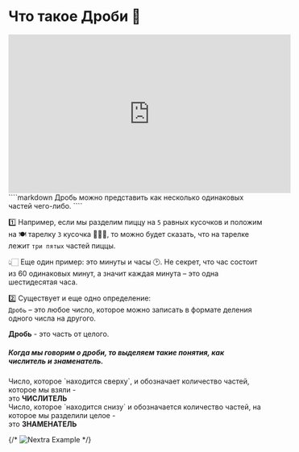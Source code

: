 
# Что такое Дроби 🍕

<div className="p-4 border border-gray-200 dark:border-gray-900 rounded mt-6">
   <iframe width="560" height="315" id="malben-iframe" src="https://www.youtube.com/embed/9I1wSsDgAkI"
   title="Что такое Дроби" frameborder="0"
   allow="accelerometer; encrypted-media; gyroscope;" allowfullscreen></iframe>
</div>
````markdown
Дробь можно представить как несколько одинаковых частей чего-либо.
````

1️⃣ Например, если мы разделим пиццу на `5` равных кусочков и положим на 🍽️ тарелку `3` кусочка 🍕🍕🍕,
то можно будет сказать, что на тарелке лежит `три пятых` частей пиццы.

👆🏻 Еще один пример: это минуты и часы 🕑.
Не секрет, что час состоит из 60 одинаковых минут,
а значит каждая минута – это одна шестидесятая часа.

2️⃣ Существует и еще одно определение:<br />
`Дробь` – это любое число, которое можно записать в формате деления одного числа на другого.

<Callout>**Дробь** - это часть от целого.</Callout>

<h5>Когда мы говорим о дроби, то выделяем такие понятия, как числитель и знаменатель.</h5>
<div className="p-4 border border-gray-200 dark:border-gray-900 rounded mt-6">
   Число, которое `находится сверху`, и обозначает количество частей, которое мы взяли - <br />
   это <b>ЧИСЛИТЕЛЬ</b>
</div>
<div className="p-4 border border-gray-200 dark:border-gray-900 rounded mt-6">
   Число, которое `находится снизу` и обозначается количество частей, на которое мы разделили целое - <br />
   это <b>ЗНАМЕНАТЕЛЬ</b>
</div>


{/* <Bleed>![Nextra Example](../../public/pizza-fraction.jpeg)</Bleed> */}

